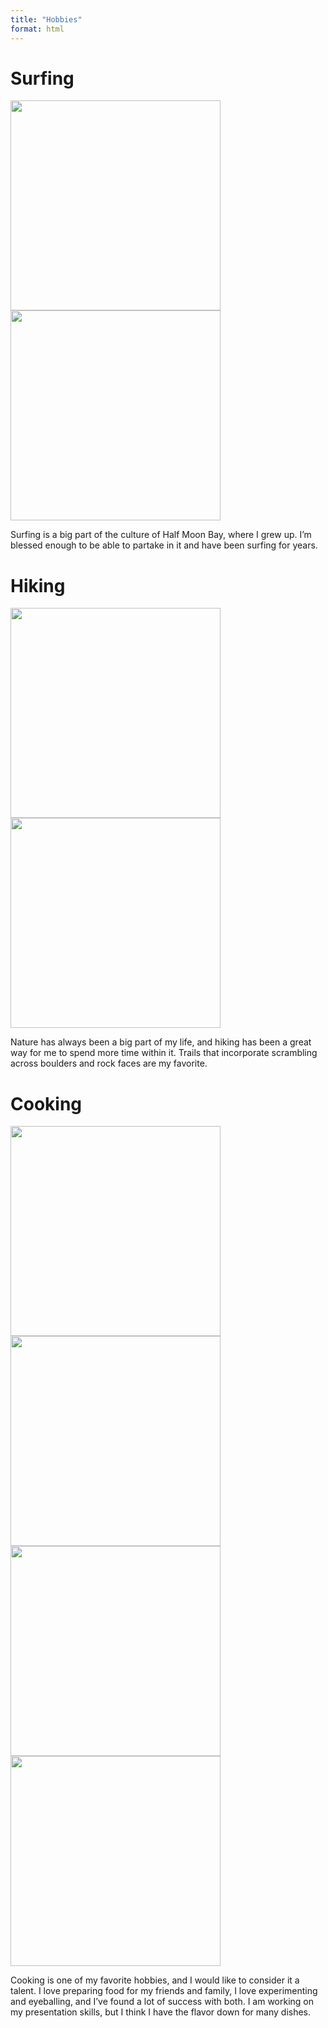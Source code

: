 ```yaml
---
title: "Hobbies"
format: html
---
```


# Surfing

::: {layout-ncol=2}

![](media/jetty.jpg){height="3.5in"}
![](media/surfing.jpg){height="3.5in"}
:::

Surfing is a big part of the culture of Half Moon Bay, where I grew up. I'm blessed enough to be able to partake in it and have been surfing for years. 


# Hiking

::: {layout-ncol=2}

![](media/Hiking1.jpeg){height="3.5in"}
![](media/Hiking2.jpeg){height="3.5in"}
:::

Nature has always been a big part of my life, and hiking has been a great way for me to spend more time within it. Trails that incorporate scrambling across boulders and rock faces are my favorite. 

# Cooking

::: {layout-ncol=2}

![](media/chicken.jpg){height="3.5in"}
![](media/pasta.jpeg){height="3.5in"}
![](media/soup.jpeg){height="3.5in"}
![](media/steak.jpeg){height="3.5in"}
:::

Cooking is one of my favorite hobbies, and I would like to consider it a talent. I love preparing food for my friends and family, I love experimenting and eyeballing, and I've found a lot of success with both. I am working on my presentation skills, but I think I have the flavor down for many dishes.
